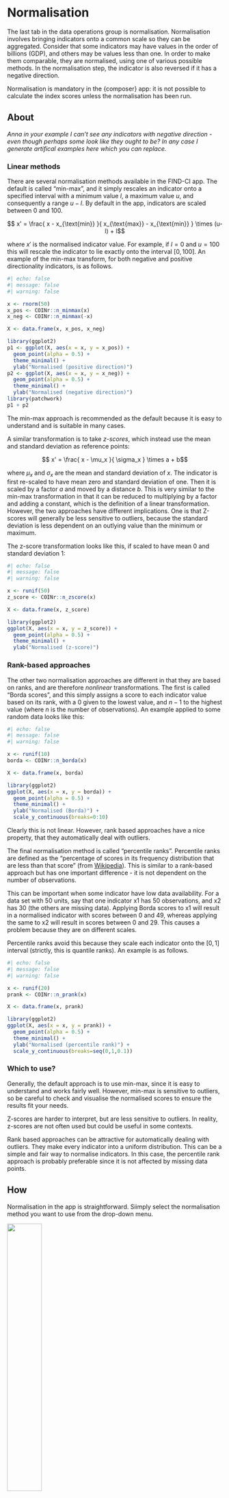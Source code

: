 # Normalisation {#sec-normalisation}

The last tab in the data operations group is normalisation. Normalisation involves bringing indicators onto a common scale so they can be aggregated. Consider that some indicators may have values in the order of billions (GDP), and others may be values less than one. In order to make them comparable, they are normalised, using one of various possible methods. In the normalisation step, the indicator is also reversed if it has a negative direction.

Normalisation is mandatory in the {composer} app: it is not possible to calculate the index scores unless the normalisation has been run.

## About

*Anna in your example I can't see any indicators with negative direction - even though perhaps some look like they ought to be? In any case I generate artifical examples here which you can replace.*

### Linear methods

There are several normalisation methods available in the FIND-CI app. The default is called "min-max", and it simply rescales an indicator onto a specified interval with a minimum value $l$, a maximum value $u$, and consequently a range $u-l$. By default in the app, indicators are scaled between 0 and 100.

$$ x' = \frac{ x - x_{\text{min}} }{ x_{\text{max}} - x_{\text{min}} } \times (u-l) + l$$

where $x'$ is the normalised indicator value. For example, if $l=0$ and $u=100$ this will rescale the indicator to lie exactly onto the interval $[0, 100]$. An example of the min-max transform, for both negative and positive directionality indicators, is as follows.

```r
#| echo: false
#| message: false
#| warning: false

x <- rnorm(50)
x_pos <- COINr::n_minmax(x)
x_neg <- COINr::n_minmax(-x)

X <- data.frame(x, x_pos, x_neg)

library(ggplot2)
p1 <- ggplot(X, aes(x = x, y = x_pos)) +
  geom_point(alpha = 0.5) +
  theme_minimal() +
  ylab("Normalised (positive direction)")
p2 <- ggplot(X, aes(x = x, y = x_neg)) +
  geom_point(alpha = 0.5) +
  theme_minimal() +
  ylab("Normalised (negative direction)")
library(patchwork)
p1 + p2
```

The min-max approach is recommended as the default because it is easy to understand and is suitable in many cases.

A similar transformation is to take *z-scores*, which instead use the mean and standard deviation as reference points:

$$ x' = \frac{ x - \mu_x }{ \sigma_x } \times a + b$$

where $\mu_x$ and $\sigma_x$ are the mean and standard deviation of $x$. The indicator is first re-scaled to have mean zero and standard deviation of one. Then it is scaled by a factor $a$ and moved by a distance $b$. This is very similar to the min-max transformation in that it can be reduced to multiplying by a factor and adding a constant, which is the definition of a linear transformation. However, the two approaches have different implications. One is that Z-scores will generally be less sensitive to outliers, because the standard deviation is less dependent on an outlying value than the minimum or maximum.

The z-score transformation looks like this, if scaled to have mean 0 and standard deviation 1:

```r
#| echo: false
#| message: false
#| warning: false

x <- runif(50)
z_score <- COINr::n_zscore(x)

X <- data.frame(x, z_score)

library(ggplot2)
ggplot(X, aes(x = x, y = z_score)) +
  geom_point(alpha = 0.5) +
  theme_minimal() +
  ylab("Normalised (z-score)")
```

### Rank-based approaches

The other two normalisation approaches are different in that they are based on ranks, and are therefore *nonlinear* transformations. The first is called "Borda scores", and this simply assigns a score to each indicator value based on its rank, with a 0 given to the lowest value, and $n-1$ to the highest value (where $n$ is the number of observations). An example applied to some random data looks like this:

```r
#| echo: false
#| message: false
#| warning: false

x <- runif(10)
borda <- COINr::n_borda(x)

X <- data.frame(x, borda)

library(ggplot2)
ggplot(X, aes(x = x, y = borda)) +
  geom_point(alpha = 0.5) +
  theme_minimal() +
  ylab("Normalised (Borda)") +
  scale_y_continuous(breaks=0:10)
```

Clearly this is not linear. However, rank based approaches have a nice property, that they automatically deal with outliers.

The final normalisation method is called "percentile ranks". Percentile ranks are defined as the "percentage of scores in its frequency distribution that are less than that score" (from [Wikipedia](https://en.wikipedia.org/wiki/Percentile_rank)). This is similar to a rank-based approach but has one important difference - it is not dependent on the number of observations.

This can be important when some indicator have low data availability. For a data set with 50 units, say that one indicator x1 has 50 observations, and x2 has 30 (the others are missing data). Applying Borda scores to x1 will result in a normalised indicator with scores between 0 and 49, whereas applying the same to x2 will result in scores between 0 and 29. This causes a problem because they are on different scales.

Percentile ranks avoid this because they scale each indicator onto the $[0,1]$ interval (strictly, this is quantile ranks). An example is as follows.

```r
#| echo: false
#| message: false
#| warning: false

x <- runif(20)
prank <- COINr::n_prank(x)

X <- data.frame(x, prank)

library(ggplot2)
ggplot(X, aes(x = x, y = prank)) +
  geom_point(alpha = 0.5) +
  theme_minimal() +
  ylab("Normalised (percentile rank)") +
  scale_y_continuous(breaks=seq(0,1,0.1))
```

### Which to use?

Generally, the default approach is to use min-max, since it is easy to understand and works fairly well. However, min-max is sensitive to outliers, so be careful to check and visualise the normalised scores to ensure the results fit your needs.

Z-scores are harder to interpret, but are less sensitive to outliers. In reality, z-scores are not often used but could be useful in some contexts.

Rank based approaches can be attractive for automatically dealing with outliers. They make every indicator into a uniform distribution. This can be a simple and fair way to normalise indicators. In this case, the percentile rank approach is probably preferable since it is not affected by missing data points.

## How

Normalisation in the app is straightforward. Siimply select the normalisation method you want to use from the drop-down menu.

![](figs/normalisation_1.png){width=40%}

If you select min-max or z-score, you will additionally have the option to set the parameters (upper/lower bounds, and mean/standard deviation, respectively). The other two methods have no parameters to set.

Clicking "Run" will apply the normalisation method to the data, and generates a table with the normalised data set. As in other tabs, clicking on a column in the table will show a scatter plot of the indicator, before and after normalisation.

![](figs/normalisation_2.png){width=80%}

You can change and adjust the normalisation simply by altering the specifications and clicking "Run" again, which will overwrite any existing normalised data.
